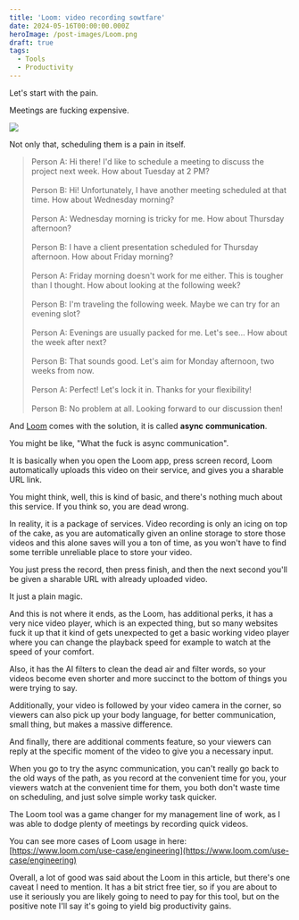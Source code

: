 ```yaml
---
title: 'Loom: video recording sowtfare'
date: 2024-05-16T00:00:00.000Z
heroImage: /post-images/Loom.png
draft: true
tags:
  - Tools
  - Productivity
---
```


Let's start with the pain.

Meetings are fucking expensive.

![](</post-images/loom ILLUSTRATION.png>)

Not only that, scheduling them is a pain in itself.

> Person A: Hi there! I'd like to schedule a meeting to discuss the project next week. How about Tuesday at 2 PM?\
> \
> Person B: Hi! Unfortunately, I have another meeting scheduled at that time. How about Wednesday morning?\
> \
> Person A: Wednesday morning is tricky for me. How about Thursday afternoon?\
> \
> Person B: I have a client presentation scheduled for Thursday afternoon. How about Friday morning?\
> \
> Person A: Friday morning doesn't work for me either. This is tougher than I thought. How about looking at the following week?\
> \
> Person B: I'm traveling the following week. Maybe we can try for an evening slot?\
> \
> Person A: Evenings are usually packed for me. Let's see... How about the week after next?\
> \
> Person B: That sounds good. Let's aim for Monday afternoon, two weeks from now.\
> \
> Person A: Perfect! Let's lock it in. Thanks for your flexibility!\
> \
> Person B: No problem at all. Looking forward to our discussion then!

And [Loom](https://www.loom.com/) comes with the solution,  it is called **async** **communication**.

You might be like, "What the fuck is async communication".

It is basically when you open the Loom app, press screen record, Loom automatically uploads this video on their service, and gives you a sharable URL link.

You might think, well, this is kind of basic, and there's nothing much about this service. If you think so, you are dead wrong.

In reality, it is a package of services. Video recording is only an icing on top of the cake, as you are automatically given an online storage to store those videos and this alone saves will you a ton of time, as you won't have to find some terrible unreliable place to store your video.

You just press the record, then press finish, and then the next second you'll be given a sharable URL with already uploaded video.

It just a plain magic.

And this is not where it ends, as the Loom, has additional perks, it has a very nice video player, which is an expected thing, but so many websites fuck it up that it kind of gets unexpected to get a basic working video player where you can change the playback speed for example to watch at the speed of your comfort.

Also, it has the AI filters to clean the dead air and filter words, so your videos become even shorter and more succinct to the bottom of things you were trying to say.

Additionally, your video is followed by your video camera in the corner, so viewers can also pick up your body language, for better communication, small thing, but makes a massive difference.

And finally, there are additional comments feature, so your viewers can reply at the specific moment of the video to give you a necessary input.

When you go to try the async communication, you can't really go back to the old ways of the path, as you record at the convenient time for you, your viewers watch at the convenient time for them, you both don't waste time on scheduling, and just solve simple worky task quicker.

The Loom tool was a game changer for my management line of work, as I was able to dodge plenty of meetings by recording quick videos.

You can see more cases of Loom usage in here: [https://www.loom.com/use-case/engineering](https://www.loom.com/use-case/engineering)

Overall, a lot of good was said about the Loom in this article, but there's one caveat I need to mention. It has a bit strict free tier, so if you are about to use it seriously you are likely going to need to pay for this tool, but on the positive note I'll say it's going to yield big productivity gains.
